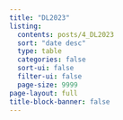 ```yaml
---
title: "DL2023"
listing:
  contents: posts/4_DL2023
  sort: "date desc"
  type: table
  categories: false
  sort-ui: false
  filter-ui: false
  page-size: 9999
page-layout: full
title-block-banner: false
---
```


